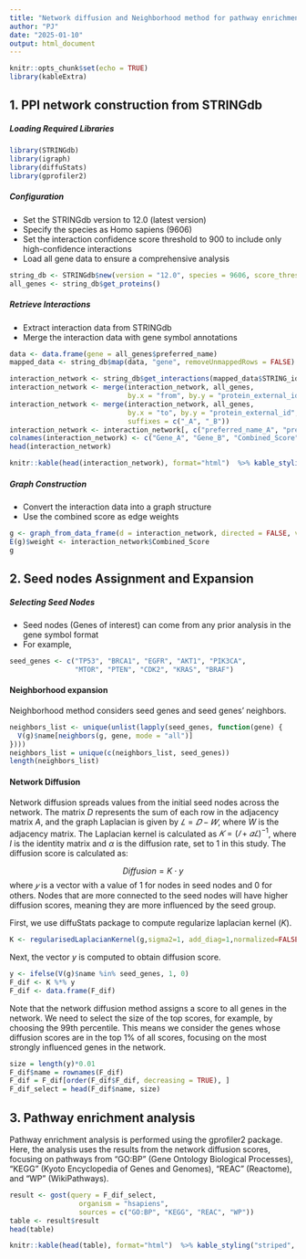 ```yaml
---
title: "Network diffusion and Neighborhood method for pathway enrichment analysis"
author: "PJ"
date: "2025-01-10"
output: html_document
---
```


```r
knitr::opts_chunk$set(echo = TRUE)
library(kableExtra)
```

## 1. PPI network construction from STRINGdb

##### Loading Required Libraries #####
```r
library(STRINGdb)
library(igraph)
library(diffuStats)
library(gprofiler2)
```

##### Configuration #####
- Set the STRINGdb version to 12.0 (latest version)
- Specify the species as Homo sapiens (9606)
- Set the interaction confidence score threshold to 900 to include only high-confidence interactions
- Load all gene data to ensure a comprehensive analysis

```r
string_db <- STRINGdb$new(version = "12.0", species = 9606, score_threshold = 900)
all_genes <- string_db$get_proteins()
```

##### Retrieve Interactions #####
- Extract interaction data from STRINGdb
- Merge the interaction data with gene symbol annotations

```r
data <- data.frame(gene = all_genes$preferred_name)
mapped_data <- string_db$map(data, "gene", removeUnmappedRows = FALSE)

interaction_network <- string_db$get_interactions(mapped_data$STRING_id)
interaction_network <- merge(interaction_network, all_genes, 
                             by.x = "from", by.y = "protein_external_id", all.x = TRUE)
interaction_network <- merge(interaction_network, all_genes, 
                             by.x = "to", by.y = "protein_external_id", all.x = TRUE, 
                             suffixes = c("_A", "_B"))
interaction_network <- interaction_network[, c("preferred_name_A", "preferred_name_B", "combined_score")]
colnames(interaction_network) <- c("Gene_A", "Gene_B", "Combined_Score")
head(interaction_network)
```

```r
knitr::kable(head(interaction_network), format="html")  %>% kable_styling("striped", full_width = F)
```

##### Graph Construction #####
- Convert the interaction data into a graph structure
- Use the combined score as edge weights

```r
g <- graph_from_data_frame(d = interaction_network, directed = FALSE, vertices = NULL)
E(g)$weight <- interaction_network$Combined_Score
g
```

## 2. Seed nodes Assignment and Expansion

##### Selecting Seed Nodes #####
- Seed nodes (Genes of interest) can come from any prior analysis in the gene symbol format
- For example, 
```r
seed_genes <- c("TP53", "BRCA1", "EGFR", "AKT1", "PIK3CA", 
                "MTOR", "PTEN", "CDK2", "KRAS", "BRAF")
```

#### **Neighborhood expansion** ####
Neighborhood method considers seed genes and seed genes' neighbors.
```r
neighbors_list <- unique(unlist(lapply(seed_genes, function(gene) {
  V(g)$name[neighbors(g, gene, mode = "all")]
})))
neighbors_list = unique(c(neighbors_list, seed_genes))
length(neighbors_list)
```

#### **Network Diffusion** ####
Network diffusion spreads values from the initial seed nodes across the network. The matrix 
$D$ represents the sum of each row in the adjacency matrix $A$, and the graph Laplacian is given by 
$𝐿=𝐷−𝑊$, where $W$ is the adjacency matrix. The Laplacian kernel is calculated as 
$𝐾=(𝐼+𝛼𝐿)^{−1}$, where $I$ is the identity matrix and $α$ is the diffusion rate, set to 1 in this study. The diffusion score is calculated as:

$$ Diffusion=K⋅y $$
where $𝑦$   is a vector with a value of 1 for nodes in seed nodes and 0 for others. Nodes that are more connected to the seed nodes will have higher diffusion scores, meaning they are more influenced by the seed group.

First, we use diffuStats package to compute regularize laplacian kernel ($K$).

```r
K <- regularisedLaplacianKernel(g,sigma2=1, add_diag=1,normalized=FALSE)
```

Next, the vector $y$ is computed to obtain diffusion score.

```r
y <- ifelse(V(g)$name %in% seed_genes, 1, 0)
F_dif <- K %*% y
F_dif <- data.frame(F_dif)
```
Note that the network diffusion method assigns a score to all genes in the network. We need to select the size of the top scores, for example, by choosing the 99th percentile. This means we consider the genes whose diffusion scores are in the top 1% of all scores, focusing on the most strongly influenced genes in the network.

```r
size = length(y)*0.01
F_dif$name = rownames(F_dif)
F_dif = F_dif[order(F_dif$F_dif, decreasing = TRUE), ]
F_dif_select = head(F_dif$name, size)
```

## 3. Pathway enrichment analysis

Pathway enrichment analysis is performed using the gprofiler2 package. Here, the analysis uses the results from the network diffusion scores, focusing on pathways from "GO:BP" (Gene Ontology Biological Processes), "KEGG" (Kyoto Encyclopedia of Genes and Genomes), "REAC" (Reactome), and "WP" (WikiPathways).

```r
result <- gost(query = F_dif_select,
                 organism = "hsapiens",  
                 sources = c("GO:BP", "KEGG", "REAC", "WP"))
table <- result$result
head(table)
```

```r
knitr::kable(head(table), format="html")  %>% kable_styling("striped", full_width = F)
```
